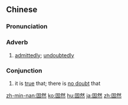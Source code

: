 ==Chinese==
{{zh-forms}}

===Pronunciation===
{{zh-pron
|m=gùrán
|c=gu3 jin4
|mn=qz,tp,xm:kò͘-liân/kh,zz:kò͘-jiân
|ma=Zh-gùrán.ogg
|cat=adv,con
}}

===Adverb===
{{zh-adv}}

# [[admittedly]]; [[undoubtedly]]

===Conjunction===
{{zh-adv}}

# it is [[true]] that; there is [[no doubt]] that

{{zh-cat|Intermediate}}

[[zh-min-nan:固然]]
[[ko:固然]]
[[hu:固然]]
[[ja:固然]]
[[zh:固然]]